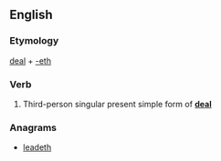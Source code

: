 ==English==

===Etymology===
[[deal]] + [[-eth]]

===Verb===
{{en-verb form}}

# {{archaic}} Third-person singular present simple form of '''[[deal]]'''

===Anagrams===
* [[leadeth#English|leadeth]]